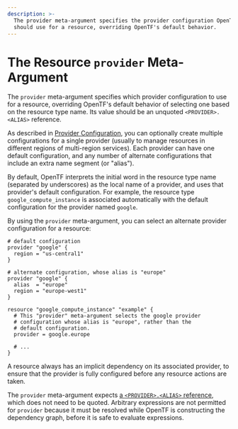 ```yaml
---
description: >-
  The provider meta-argument specifies the provider configuration OpenTF
  should use for a resource, overriding OpenTF's default behavior.
---
```


# The Resource `provider` Meta-Argument

The `provider` meta-argument specifies which provider configuration to use for a resource,
overriding OpenTF's default behavior of selecting one based on the resource
type name. Its value should be an unquoted `<PROVIDER>.<ALIAS>` reference.

As described in [Provider Configuration](/opentf/language/providers/configuration), you can optionally
create multiple configurations for a single provider (usually to manage
resources in different regions of multi-region services). Each provider can have
one default configuration, and any number of alternate configurations that
include an extra name segment (or "alias").

By default, OpenTF interprets the initial word in the resource type name
(separated by underscores) as the local name of a provider, and uses that
provider's default configuration. For example, the resource type
`google_compute_instance` is associated automatically with the default
configuration for the provider named `google`.

By using the `provider` meta-argument, you can select an alternate provider
configuration for a resource:

```hcl
# default configuration
provider "google" {
  region = "us-central1"
}

# alternate configuration, whose alias is "europe"
provider "google" {
  alias  = "europe"
  region = "europe-west1"
}

resource "google_compute_instance" "example" {
  # This "provider" meta-argument selects the google provider
  # configuration whose alias is "europe", rather than the
  # default configuration.
  provider = google.europe

  # ...
}
```

A resource always has an implicit dependency on its associated provider, to
ensure that the provider is fully configured before any resource actions
are taken.

The `provider` meta-argument expects
[a `<PROVIDER>.<ALIAS>` reference](/opentf/language/providers/configuration#referring-to-alternate-provider-configurations),
which does not need to be quoted. Arbitrary expressions are not permitted for
`provider` because it must be resolved while OpenTF is constructing the
dependency graph, before it is safe to evaluate expressions.
